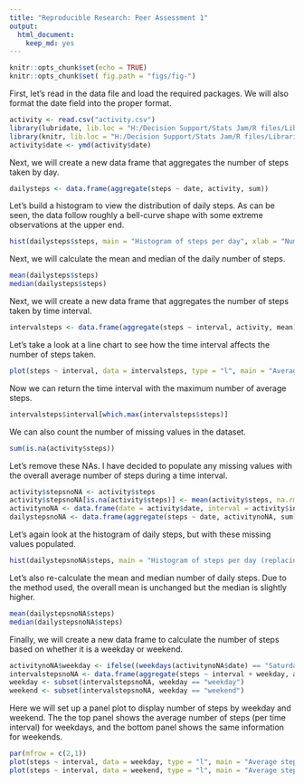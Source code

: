 ---
title: "Reproducible Research: Peer Assessment 1"
output: 
  html_document:
    keep_md: yes
---

```{r setup, include=FALSE}
knitr::opts_chunk$set(echo = TRUE)
knitr::opts_chunk$set( fig.path = "figs/fig-")
```

First, let's read in the data file and load the required packages. We will also format the date field into the proper format.

```{r}
activity <- read.csv("activity.csv")
library(lubridate, lib.loc = "H:/Decision Support/Stats Jam/R files/Libraries")
library(knitr, lib.loc = "H:/Decision Support/Stats Jam/R files/Libraries")
activity$date <- ymd(activity$date)
```

Next, we will create a new data frame that aggregates the number of steps taken by day.

```{r}
dailysteps <- data.frame(aggregate(steps ~ date, activity, sum))
```

Let's build a histogram to view the distribution of daily steps. As can be seen, the data follow roughly a bell-curve shape with some extreme observations at the upper end.

```{r}
hist(dailysteps$steps, main = "Histogram of steps per day", xlab = "Number of steps", breaks = 10, col = "gray")
```

Next, we will calculate the mean and median of the daily number of steps.

```{r}
mean(dailysteps$steps)
median(dailysteps$steps)
```

Next, we will create a new data frame that aggregates the number of steps taken by time interval.

```{r}
intervalsteps <- data.frame(aggregate(steps ~ interval, activity, mean))
```

Let's take a look at a line chart to see how the time interval affects the number of steps taken.
  
```{r}
plot(steps ~ interval, data = intervalsteps, type = "l", main = "Average steps by time interval", xlab = "time interval (minutes)", ylab = "average steps")
```

Now we can return the time interval with the maximum number of average steps.

```{r}
intervalsteps$interval[which.max(intervalsteps$steps)]
```

We can also count the number of missing values in the dataset.

```{r}
sum(is.na(activity$steps))
```

Let's remove these NAs. I have decided to populate any missing values with the overall average number of steps during a time interval.

```{r}
activity$stepsnoNA <- activity$steps
activity$stepsnoNA[is.na(activity$steps)] <- mean(activity$steps, na.rm = TRUE)
activitynoNA <- data.frame(date = activity$date, interval = activity$interval, steps = activity$stepsnoNA) 
dailystepsnoNA <- data.frame(aggregate(steps ~ date, activitynoNA, sum))
```

Let's again look at the histogram of daily steps, but with these missing values populated.

```{r}
hist(dailystepsnoNA$steps, main = "Histogram of steps per day (replacing NAs with mean)", xlab = "Number of steps", breaks = 10, col = "gray")
```

Let's also re-calculate the mean and median number of daily steps. Due to the method used, the overall mean is unchanged but the median is slightly higher.

```{r}
mean(dailystepsnoNA$steps)
median(dailystepsnoNA$steps)
```

Finally, we will create a new data frame to calculate the number of steps based on whether it is a weekday or weekend.

```{r}
activitynoNA$weekday <- ifelse((weekdays(activitynoNA$date) == "Saturday" | weekdays(activitynoNA$date) == "Sunday") == TRUE, "weekend","weekday")
intervalstepsnoNA <- data.frame(aggregate(steps ~ interval + weekday, activitynoNA, mean))
weekday <- subset(intervalstepsnoNA, weekday == "weekday")
weekend <- subset(intervalstepsnoNA, weekday == "weekend")
```

Here we will set up a panel plot to display number of steps by weekday and weekend. The the top panel shows the average number of steps (per time interval) for weekdays, and the bottom panel shows the same information for weekends.

```{r}
par(mfrow = c(2,1))
plot(steps ~ interval, data = weekday, type = "l", main = "Average steps by time interval (weekdays)", xlab = "time interval (minutes)", ylab = "average steps", ylim = c(0,250))
plot(steps ~ interval, data = weekend, type = "l", main = "Average steps by time interval (weekends)", xlab = "time interval (minutes)", ylab = "average steps", ylim = c(0,250))
```